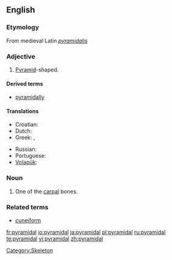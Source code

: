 ==English==

===Etymology===
From medieval Latin ''[[pyramidalis]]''

===Adjective===
{{en-adj|-}}

# {{geometry}} [[pyramid|Pyramid]]-shaped.

====Derived terms====
*[[pyramidally]]

====Translations====
{{trans-top|pyramid-shaped}}
* Croatian: {{t-|hr|piramidalan|alt=pȉramidālan}}
* Dutch: {{t|nl|piramidaal}}
* Greek: {{t|el|πυραμοειδής|m|f|tr=pyramoeidís}}, {{t+|el|πυραμιδικός|m|tr=pyramidikós}}
{{trans-mid}}
* Russian: {{t|ru|пирамидальный|sc=Cyrl|tr=piramidál'nyj}}
* Portuguese: {{t+|pt|piramidal}}
* [[Volapük]]: {{t|vo|piramidik}}
{{trans-bottom}}

===Noun===
{{en-noun}}

# {{anatomy}} One of the [[carpal]] bones.

===Related terms===
*[[cuneiform]]

[[Category:Skeleton]]

[[fr:pyramidal]]
[[io:pyramidal]]
[[ja:pyramidal]]
[[pl:pyramidal]]
[[ru:pyramidal]]
[[te:pyramidal]]
[[vi:pyramidal]]
[[zh:pyramidal]]